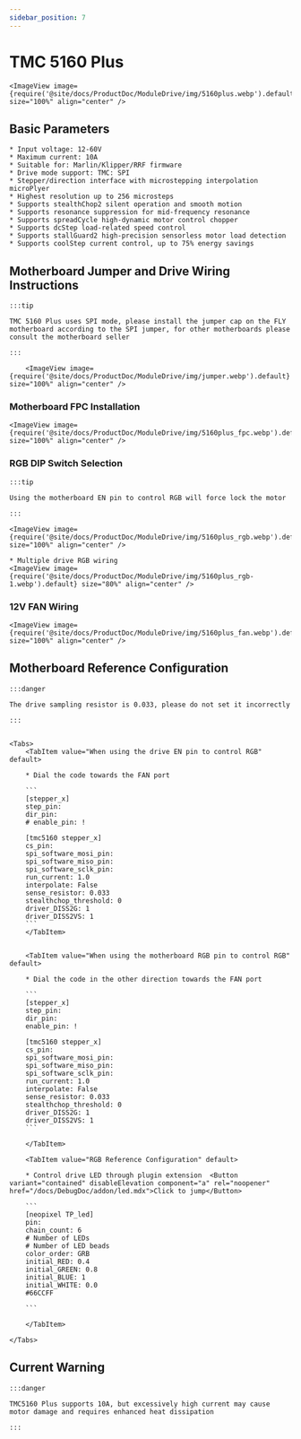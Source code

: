 ```yaml
---
sidebar_position: 7
---
```








# TMC 5160 Plus

    <ImageView image={require('@site/docs/ProductDoc/ModuleDrive/img/5160plus.webp').default} size="100%" align="center" />

## Basic Parameters

    * Input voltage: 12-60V
    * Maximum current: 10A
    * Suitable for: Marlin/Klipper/RRF firmware
    * Drive mode support: TMC: SPI
    * Stepper/direction interface with microstepping interpolation microPlyer
    * Highest resolution up to 256 microsteps
    * Supports stealthChop2 silent operation and smooth motion
    * Supports resonance suppression for mid-frequency resonance
    * Supports spreadCycle high-dynamic motor control chopper
    * Supports dcStep load-related speed control
    * Supports stallGuard2 high-precision sensorless motor load detection
    * Supports coolStep current control, up to 75% energy savings

## Motherboard Jumper and Drive Wiring Instructions

    :::tip

    TMC 5160 Plus uses SPI mode, please install the jumper cap on the FLY motherboard according to the SPI jumper, for other motherboards please consult the motherboard seller

    :::

        <ImageView image={require('@site/docs/ProductDoc/ModuleDrive/img/jumper.webp').default} size="100%" align="center" />

### Motherboard FPC Installation

    <ImageView image={require('@site/docs/ProductDoc/ModuleDrive/img/5160plus_fpc.webp').default} size="100%" align="center" />

### RGB DIP Switch Selection

    :::tip

    Using the motherboard EN pin to control RGB will force lock the motor

    :::

    <ImageView image={require('@site/docs/ProductDoc/ModuleDrive/img/5160plus_rgb.webp').default} size="100%" align="center" />
    
    * Multiple drive RGB wiring
    <ImageView image={require('@site/docs/ProductDoc/ModuleDrive/img/5160plus_rgb-1.webp').default} size="80%" align="center" />


### 12V FAN Wiring

    <ImageView image={require('@site/docs/ProductDoc/ModuleDrive/img/5160plus_fan.webp').default} size="100%" align="center" />

## Motherboard Reference Configuration

    :::danger

    The drive sampling resistor is 0.033, please do not set it incorrectly

    :::


    <Tabs>
        <TabItem value="When using the drive EN pin to control RGB" default>
        
        * Dial the code towards the FAN port

        ```
        [stepper_x]
        step_pin: 
        dir_pin: 
        # enable_pin: !

        [tmc5160 stepper_x]
        cs_pin: 
        spi_software_mosi_pin: 
        spi_software_miso_pin: 
        spi_software_sclk_pin: 
        run_current: 1.0
        interpolate: False
        sense_resistor: 0.033
        stealthchop_threshold: 0
        driver_DISS2G: 1
        driver_DISS2VS: 1
        ```
        </TabItem>


        <TabItem value="When using the motherboard RGB pin to control RGB" default>
        
        * Dial the code in the other direction towards the FAN port

        ```
        [stepper_x]
        step_pin: 
        dir_pin: 
        enable_pin: !
        
        [tmc5160 stepper_x]
        cs_pin: 
        spi_software_mosi_pin: 
        spi_software_miso_pin: 
        spi_software_sclk_pin: 
        run_current: 1.0
        interpolate: False
        sense_resistor: 0.033
        stealthchop_threshold: 0
        driver_DISS2G: 1
        driver_DISS2VS: 1
        ```  

        </TabItem>

        <TabItem value="RGB Reference Configuration" default>

        * Control drive LED through plugin extension  <Button variant="contained" disableElevation component="a" rel="noopener" href="/docs/DebugDoc/addon/led.mdx">Click to jump</Button>

        ```
        [neopixel TP_led]
        pin: 
        chain_count: 6
        # Number of LEDs
        # Number of LED beads
        color_order: GRB
        initial_RED: 0.4    
        initial_GREEN: 0.8
        initial_BLUE: 1
        initial_WHITE: 0.0
        #66CCFF 

        ```  

        </TabItem>

    </Tabs>

## Current Warning

    :::danger

    TMC5160 Plus supports 10A, but excessively high current may cause motor damage and requires enhanced heat dissipation

    :::


